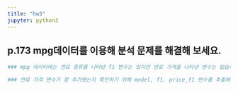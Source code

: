 ```yaml
---
title: "hw3"
jupyter: python3
---
```

## p.173 mpg데이터를 이용해 분석 문제를 해결해 보세요.
```python
### mpg 데이터에는 연료 종류를 나타낸 f1 변수는 있지만 연료 가격을 나타낸 변수는 없습니다. 앞에서 만든 fuel 데이터를 이용해 mpg데이터에 price_f1(연료가격) 변수를 추가하세요.
```
```python
### 연료 가격 변수가 잘 추가됐는지 확인하기 위해 model, f1, price_f1 변수를 추출해 앞부분 5행을 출력해보세요.
```